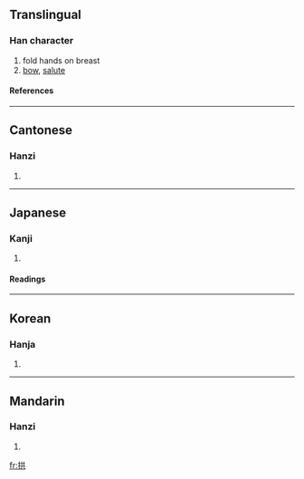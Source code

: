 ==Translingual==
===Han character===
{{Han char|rn=64|rad=手|as=06|sn=9|four=5408<sub>1</sub>|canj=手廿金 (QTC)}}
# fold hands on breast
# [[bow]], [[salute]]
====References====
{{Han ref|kx=0428.020|dkj=11994|dj=0776.220|hdz=31867.020|uh=62F1|ud=25329|bh=ABFD|bd=44029}}
----
==Cantonese==
===Hanzi===
{{yue-hanzi|jyut=|y=gung2}}
# {{defn|Cantonese}}
----
==Japanese==
===Kanji===
{{ja-kanji|grade=|rs=手06}}
# {{defn|Japanese}} 
====Readings====
{{ja-readings|on=[[きょう]] (kyō)|kun=[[こまぬく]] (komanuku)}}
----
==Korean==
===Hanja===
{{ko-hanja|hangeul=공|eumhun=|rv=gong|mr=kong|y=kong}}
# {{defn|Korean}}
----
==Mandarin==
===Hanzi===
{{cmn-hanzi|pin=[[gǒng]] ([[gong3]])|wg=kung<sup>3</sup>}}
# {{defn|Mandarin}}

[[fr:拱]]